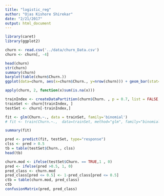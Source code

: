 ```yaml
---
title: "logistic_reg"
author: "Ojas Kishore Shirekar"
date: "2/21/2017"
output: html_document
---
```


```r
library(caret)
library(ggplot2)
```


```r
churn <- read.csv('../data/churn_Data.csv')
churn <- churn[, -4]
```

```r
head(churn)
str(churn)
summary(churn)
barplot(table(churn$Churn.))
ggplot(data=churn, aes(x=churn$Churn., y=nrow(churn))) + geom_bar(stat="identity")
```
```r
apply(churn, 2, function(x)sum(is.na(x)))
```

```r
trainIndex <- createDataPartition(churn$Churn. , p = 0.7, list = FALSE, times = 1)
trainSet <- churn[trainIndex, ]
testSet <- churn[-trainIndex,]
```

```r
fit <- glm(Churn.~., data = trainSet, family='binomial')
# fit <- train(Churn.~.,  data=trainSet, method="glm", family="binomial")
```

```r
summary(fit)
```

```r
pred <- predict(fit, testSet, type="response")
clss <- pred > 0.5
tb = table(testSet$Churn., clss)
head(tb)

churn.mod <- ifelse(testSet$Churn. == TRUE,1 , 0)
pred <- ifelse(pred >0.5, 1, 0)
pred_class <- churn.mod
pred_class[pred <= 0.5] <- 1-pred_class[pred <= 0.5]
ctb = table(churn.mod, pred_class)
ctb
confusionMatrix(pred, pred_class)
```